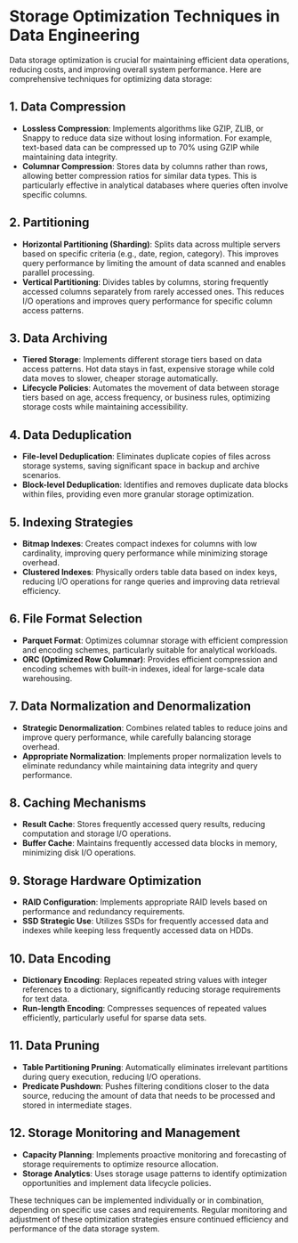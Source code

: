 # Storage Optimization Techniques in Data Engineering

Data storage optimization is crucial for maintaining efficient data operations, reducing costs, and improving overall system performance. Here are comprehensive techniques for optimizing data storage:

## 1. Data Compression
* **Lossless Compression**: Implements algorithms like GZIP, ZLIB, or Snappy to reduce data size without losing information. For example, text-based data can be compressed up to 70% using GZIP while maintaining data integrity.
* **Columnar Compression**: Stores data by columns rather than rows, allowing better compression ratios for similar data types. This is particularly effective in analytical databases where queries often involve specific columns.

## 2. Partitioning
* **Horizontal Partitioning (Sharding)**: Splits data across multiple servers based on specific criteria (e.g., date, region, category). This improves query performance by limiting the amount of data scanned and enables parallel processing.
* **Vertical Partitioning**: Divides tables by columns, storing frequently accessed columns separately from rarely accessed ones. This reduces I/O operations and improves query performance for specific column access patterns.

## 3. Data Archiving
* **Tiered Storage**: Implements different storage tiers based on data access patterns. Hot data stays in fast, expensive storage while cold data moves to slower, cheaper storage automatically.
* **Lifecycle Policies**: Automates the movement of data between storage tiers based on age, access frequency, or business rules, optimizing storage costs while maintaining accessibility.

## 4. Data Deduplication
* **File-level Deduplication**: Eliminates duplicate copies of files across storage systems, saving significant space in backup and archive scenarios.
* **Block-level Deduplication**: Identifies and removes duplicate data blocks within files, providing even more granular storage optimization.

## 5. Indexing Strategies
* **Bitmap Indexes**: Creates compact indexes for columns with low cardinality, improving query performance while minimizing storage overhead.
* **Clustered Indexes**: Physically orders table data based on index keys, reducing I/O operations for range queries and improving data retrieval efficiency.

## 6. File Format Selection
* **Parquet Format**: Optimizes columnar storage with efficient compression and encoding schemes, particularly suitable for analytical workloads.
* **ORC (Optimized Row Columnar)**: Provides efficient compression and encoding schemes with built-in indexes, ideal for large-scale data warehousing.

## 7. Data Normalization and Denormalization
* **Strategic Denormalization**: Combines related tables to reduce joins and improve query performance, while carefully balancing storage overhead.
* **Appropriate Normalization**: Implements proper normalization levels to eliminate redundancy while maintaining data integrity and query performance.

## 8. Caching Mechanisms
* **Result Cache**: Stores frequently accessed query results, reducing computation and storage I/O operations.
* **Buffer Cache**: Maintains frequently accessed data blocks in memory, minimizing disk I/O operations.

## 9. Storage Hardware Optimization
* **RAID Configuration**: Implements appropriate RAID levels based on performance and redundancy requirements.
* **SSD Strategic Use**: Utilizes SSDs for frequently accessed data and indexes while keeping less frequently accessed data on HDDs.

## 10. Data Encoding
* **Dictionary Encoding**: Replaces repeated string values with integer references to a dictionary, significantly reducing storage requirements for text data.
* **Run-length Encoding**: Compresses sequences of repeated values efficiently, particularly useful for sparse data sets.

## 11. Data Pruning
* **Table Partitioning Pruning**: Automatically eliminates irrelevant partitions during query execution, reducing I/O operations.
* **Predicate Pushdown**: Pushes filtering conditions closer to the data source, reducing the amount of data that needs to be processed and stored in intermediate stages.

## 12. Storage Monitoring and Management
* **Capacity Planning**: Implements proactive monitoring and forecasting of storage requirements to optimize resource allocation.
* **Storage Analytics**: Uses storage usage patterns to identify optimization opportunities and implement data lifecycle policies.

These techniques can be implemented individually or in combination, depending on specific use cases and requirements. Regular monitoring and adjustment of these optimization strategies ensure continued efficiency and performance of the data storage system.